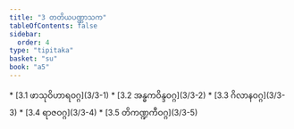 ```yaml
---
title: "3 တတိယပဏ္ဏာသက"
tableOfContents: false
sidebar:
  order: 4
type: "tipitaka"
basket: "su"
book: "a5"
---
```



<DynamicBreadcrumb />



<TableOfContents book="a5" section="3">
* [3.1 ဖာသုဝိဟာရဝဂ္ဂ](3/3-1)
* [3.2 အန္ဓကဝိန္ဒဝဂ္ဂ](3/3-2)
* [3.3 ဂိလာနဝဂ္ဂ](3/3-3)
* [3.4 ရာဇဝဂ္ဂ](3/3-4)
* [3.5 တိကဏ္ဍကီဝဂ္ဂ](3/3-5)
</TableOfContents>